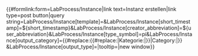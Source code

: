 <includeonly><div class=dynamic-page-form-link>{{#formlink:form=LabProcess/Instance|link text=Instanz erstellen|link type=post button|query string=LabProcess/Instance[template]={{FULLPAGENAME}}&LabProcess/Instance[short_timestamp]=${short_timestamp}&LabProcess/Instance[creator_abbreviation]=${user_abbreviation}&LabProcess/Instance[type_symbol]=pi&LabProcess/Instance[output_category]={{#replace:{{#replace:{{{output_category|}}}|Kategorie:|}}|Category:|}} &LabProcess/Instance[output_type]={{{output_type|}}}|tooltip=|new window}}</div></includeonly>